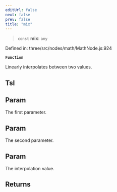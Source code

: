 ```yaml
---
editUrl: false
next: false
prev: false
title: "mix"
---
```


> `const` **mix**: `any`

Defined in: three/src/nodes/math/MathNode.js:924

**`Function`**

Linearly interpolates between two values.

## Tsl

## Param

The first parameter.

## Param

The second parameter.

## Param

The interpolation value.

## Returns
